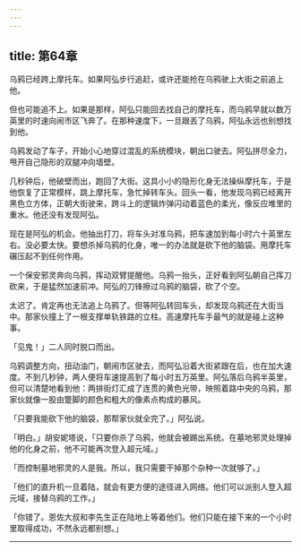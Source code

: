 ```yaml
---
---
---
```

title: 第64章
---

乌鸦已经跨上摩托车。如果阿弘步行追赶，或许还能抢在乌鸦驶上大街之前追上他。

但也可能追不上。如果是那样，阿弘只能回去找自己的摩托车，而乌鸦早就以数万英里的时速向闹市区飞奔了。在那种速度下，一旦跟丟了乌鸦，阿弘永远也别想找到他。

乌鸦发动了车子，开始小心地穿过混乱的系统模块，朝出口驶去。阿弘拼尽全力，甩开自己隐形的双腿冲向墙壁。

几秒钟后，他破壁而出，跑回了大街。这具小小的隐形化身无法操纵摩托车，于是他恢复了正常模样，跳上摩托车，急忙掉转车头。回头一看，他发现乌鸦已经离开黑色立方体，正朝大街驶来，跨斗上的逻辑炸弹闪动着蓝色的柔光，像反应堆里的重水。他还没有发现阿弘。

现在是阿弘的机会。他抽出打刀，将车头对准乌鸦，把车速加到每小时六十英里左右。没必要太快。要想杀掉乌鸦的化身，唯一的办法就是砍下他的脑袋。用摩托车碾压起不到任何作用。

一个保安邪灵奔向乌鸦，挥动双臂提醒他。乌鸦一抬头，正好看到阿弘朝自己挥刀砍来，于是猛然加速前冲。阿弘的刀锋擦过乌鸦的脑袋，砍了个空。

太迟了。肯定再也无法追上乌鸦了。但等阿弘转回车头，却发现乌鸦还在大街当中。那家伙撞上了一根支撑单轨铁路的立柱。高速摩托车手最气的就是碰上这种事。

「见鬼！」二人同时脱口而出。

乌鸦调整方向，扭动油门，朝闹市区驶去，而阿弘沿着大街紧跟在后，也在加大速度。不到几秒钟，两人便将车速提高到了每小时五万英里。阿弘落后乌鸦半英里，但可以清楚地看到他：两排街灯汇成了连贯的黄色光带，映照着路中央的乌鸦，那家伙就像一股由蹩脚的颜色和粗大的像素点构成的暴风。

「只要我能砍下他的脑袋，那帮家伙就全完了。」阿弘说。

「明白。」胡安妮塔说，「只要你杀了乌鸦，他就会被踢出系统。在墓地邪灵处理掉他的化身之前，他不可能再次登入超元域。」

「而控制墓地邪灵的人是我。所以，我只需要干掉那个杂种一次就够了。」

「他们的直升机一旦着陆，就会有更方便的途径进入网络。他们可以派别人登入超元域，接替乌鸦的工作。」

「你错了。恩佐大叔和李先生正在陆地上等着他们。他们只能在接下来的一个小时里取得成功，不然永远都别想。」



* * *